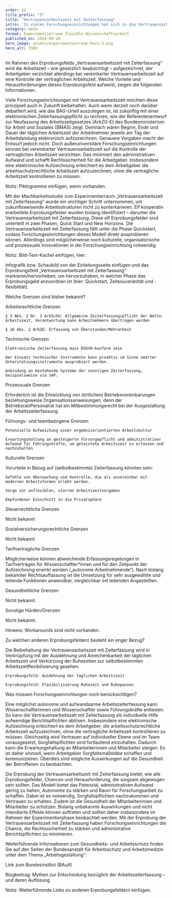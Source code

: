 ```yaml
---
order: 31
title_prefix: "3"
title: "Vertrauensarbeitszeit mit Zeiterfassung"
intro: 'In vielen Forschungseinrichtungen hat sich in die Vertrauensarbeitszeit etabliert und bewährt. Angesichts des Urteils des Europäischen Gerichtshofs (EuGH) vom 14. Mai 2019 (EuGH Rs. 55/18 CCOO) hat das Bundesarbeitsgericht (BAG) mit Beschluss vom 13. September 2022 (Az. 1 ABR 22/21) festgestellt, dass in Deutschland die Arbeitszeit der Arbeitnehmerinnen und Arbeitnehmer aufzuzeichnen ist. Die Arbeitgeber sind nach § 3 Abs. 2 Nr. 1 des Arbeitsschutzgesetzes (ArbSchG) somit verpflichtet ein System zur Erfassung der geleisteten Arbeitszeit einzuführen.'
category: meta
format: Experimentierraum flexible Wissenschaftsarbeit
published_on: 2024-09-26
hero_image: assets/experimentierraum-hero-3.png
hero_alt: TODO
---
```


Im Rahmen des Erprobungsfelds „Vertrauensarbeitszeit mit Zeiterfassung“ wird die Arbeitszeit – wie gesetzlich beabsichtigt – aufgezeichnet, der Arbeitgeber verzichtet allerdings bei vereinbarter Vertrauensarbeitszeit auf eine Kontrolle der vertraglichen Arbeitszeit. Welche Vorteile und Herausforderungen dieses Erprobungsfeld aufweist, zeigen die folgenden Informationen.

Viele Forschungseinrichtungen mit Vertrauensarbeitszeit möchten diese prinzipiell auch in Zukunft beibehalten. Auch wenn derzeit noch darüber debattiert wird, wie das BAG-Urteil auszulegen ist, ist zukünftig mit einer elektronischen Zeiterfassungspflicht zu rechnen, wie der Referentenentwurf zur Neufassung des Arbeitszeitgesetzes (ArbZG-E) des Bundesministerium für Arbeit und Soziales (BMAS) zeigt. Demnach wären Beginn, Ende und Dauer der täglichen Arbeitszeit der Arbeitnehmer jeweils am Tag der Arbeitsleistung elektronisch aufzuzeichnen. Genauere Vorgaben macht der Entwurf jedoch nicht. Doch außeruniversitäre Forschungseinrichtungen können bei vereinbarter Vertrauensarbeitszeit auf die Kontrolle der vertraglichen Arbeitszeit verzichten. Das minimiert den administrativen Aufwand und schafft Rechtssicherheit für die Arbeitgeber. Insbesondere eine elektronische Aufzeichnung erleichtert es dem Arbeitgeber die arbeitsschutzrechtliche Arbeitszeit aufzuzeichnen, ohne die vertragliche Arbeitszeit kontrollieren zu müssen.

Notiz: Piktogramme einfügen, wenn vorhanden.

Mit der Machbarkeitsstudie zum Experimentierraum „Vertrauensarbeitszeit mit Zeiterfassung“ wurde ein wichtiger Schritt unternommen, um zukunftsweisende Arbeitsstrukturen nicht zu konterkarieren. Elf kooperativ erarbeitete Erprobungsfelder wurden bislang identifiziert – darunter die Vertrauensarbeitszeit mit Zeiterfassung. Diese elf Erprobungsfelder sind unterteilt in zwei Phasen, Quick Start und New Horizons. Die Vertrauensarbeitszeit mit Zeiterfassung fällt unter die Phase Quickstart, sodass Forschungseinrichtungen dieses Modell direkt ausprobieren können. Allerdings sind möglicherweise noch kulturelle, organisatorische und prozessuale Innovationen in der Forschungseinrichtung notwendig.

Notiz: Bild-Text-Kachel einfügen, hier:

Infografik bzw. Schaubild von der Einleitungsseite einfügen und das Erprobungsfeld „Vertrauensarbeitszeit mit Zeiterfassung“ markieren/hervorheben, um hervorzuheben, in welcher Phase das Erprobungsgeld anzuordnen ist (hier: Quickstart, Zeitsouveränität und -flexibilität).

Welche Grenzen sind bisher bekannt?

Arbeitsrechtliche Grenzen


    § 3 Abs. 2 Nr. 1 ArbSchG: Allgemeine Zeiterfassungspflicht der Netto-Arbeitszeit, Verantwortung kann Arbeitnehmern übertragen werden

    § 16 Abs. 2 ArbZG: Erfassung von Überstunden/Mehrarbeit

Technische Grenzen


    Elektronische Zeiterfassung muss DSGVO-konform sein

    Der Einsatz technischer Instrumente kann proaktiv im Sinne smarter Unterstützungsinstrumente ausprobiert werden.

    Anbindung an bestehende Systeme der sonstigen Zeiterfassung, beispielsweise via SAP.

Prozessuale Grenzen


Erforderlich ist die Entwicklung von (örtlichen) Betriebsvereinbarungen beziehungsweise Organisationsanweisungen, denn der Betriebsrat/Personalrat hat ein Mitbestimmungsrecht bei der Ausgestaltung der Arbeitszeiterfassung.

Führungs- und teambezogene Grenzen


    Potenzielle Aufweichung einer ergebnisorientierten Arbeitskultur

    Erwartungshaltung an gesteigerte Fürsorgepflicht und administrativer Aufwand für Führungskräfte, um geleistete Arbeitszeit zu erfassen und nachzuhalten

Kulturelle Grenzen


Vorurteile in Bezug auf (selbstbestimmte) Zeiterfassung könnten sein:

    Gefühle von Überwachung und Kontrolle, die als unvereinbar mit modernen Arbeitsformen erlebt werden.

    Sorge vor unflexiblen, starren Arbeitszeitvorgaben

    Empfundener Einschnitt in die Privatsphäre

Steuerrechtliche Grenzen


Nicht bekannt

Sozialversicherungsrechtliche Grenzen


Nicht bekannt

Tarifvertragliche Grenzen


Möglicherweise können abweichende Erfassungsregelungen in Tarifverträgen für Wissenschaftler*innen und für den Zeitpunkt der Aufzeichnung erwirkt werden („autonome Arbeitnehmende“). Nach bislang bekannter Rechtsauffassung ist die Umsetzung für sehr ausgewählte und leitende Funktionen anwendbar, vergleichbar mit leitenden Angestellten.

Gesundheitliche Grenzen


Nicht bekannt.

Sonstige Hürden/Grenzen


Nicht bekannt.



Hinweis: Workarounds sind nicht vorhanden.



Zu welchen anderen Erprobungsfeldern besteht ein enger Bezug?

Die Beibehaltung der Vertrauensarbeitszeit mit Zeiterfassung wird in Verknüpfung mit der Ausdehnung und Anrechenbarkeit der täglichen Arbeitszeit und Verkürzung der Ruhezeiten zur selbstbestimmten Arbeitszeitflexibilisierung gesehen:

    Erprobungsfeld: Ausdehnung der täglichen Arbeitszeit

    Erprobungsfeld: Flexibilisierung Ruhezeit und Ruhepausen



Was müssen Forschungseinrichtungen noch berücksichtigen?

Eine möglichst autonome und aufwandsarme Arbeitszeiterfassung kann Wissenschaftlerinnen und Wissenschaftler sowie Führungskräfte entlasten. So kann die Vertrauensarbeitszeit mit Zeiterfassung als individuelle Hilfe aufwendige Berichtspflichten ablösen. Insbesondere eine elektronische Aufzeichnung erleichtert es dem Arbeitgeber, die arbeitsschutzrechtliche Arbeitszeit aufzuzeichnen, ohne die vertragliche Arbeitszeit kontrollieren zu müssen. Gleichzeitig wird Vertrauen auf individueller Ebene und im Team vorausgesetzt, Sorgfaltspflichten sind fortlaufend einzuhalten. Dadurch kann die Erwartungshaltung an Mitarbeiterinnen und Mitarbeiter steigen. Es ist daher sinnvoll, wenn Arbeitgeber Sorgfaltsmaßstäbe schaffen und kommunizieren. Überdies sind mögliche Auswirkungen auf die Gesundheit der Betroffenen zu beobachten.

Die Erprobung der Vertrauensarbeitszeit mit Zeiterfassung bietet, wie alle Erprobungsfelder, Chancen und Herausforderung, die sorgsam abgewogen sein sollten. Das Modell bietet das Potenzial, administrativen Aufwand gering zu halten, Autonomie zu stärken und Raum für Forschungsarbeit zu schaffen. Dabei ist es notwendig, Sorgfaltspflichten nachzukommen und Vertrauen zu erhalten. Zudem ist die Gesundheit der Mitarbeiterinnen und Mitarbeiter zu schützen. Bislang unbekannte Auswirkungen und nicht intendierte Effekte können auftreten und sollten daher insbesondere im Rahmen der Experimentierphase beobachtet werden. Mit der Erprobung der Vertrauensarbeitszeit mit Zeiterfassung haben Forschungseinrichtungen die Chance, die Rechtssicherheit zu stärken und administrative Berichtspflichten zu minimieren.

Weiterführende Informationen zum Gesundheits- und Arbeitsschutz finden Sie auf den Seiten der Bundesanstalt für Arbeitsschutz und Arbeitsmedizin unter dem Thema „Arbeitsgestaltung“:

Link zum Bundesinstitut (BAuA)



Blogbeitrag: Mythen zur Entscheidung bezüglich der Arbeitszeiterfassung – und deren Auflösung



Notiz: Weiterführende Links zu anderen Erprobungsfeldern einfügen.
